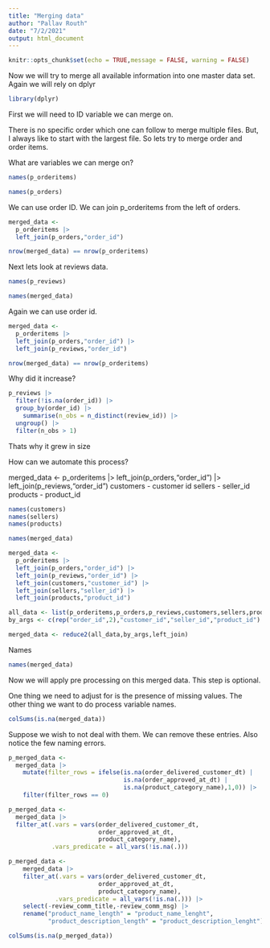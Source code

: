 ```yaml
---
title: "Merging data"
author: "Pallav Routh"
date: "7/2/2021"
output: html_document
---
```


```r
knitr::opts_chunk$set(echo = TRUE,message = FALSE, warning = FALSE)
```

Now we will try to merge all available information into one master data set. Again we will rely on dplyr

```r
library(dplyr)
```

First we will need to ID variable we can merge on. 

There is no specific order which one can follow to merge multiple files. But, I always like to start with the largest file. So lets try to merge order and order items.

What are variables we can merge on?

```r
names(p_orderitems)
```

```r
names(p_orders)
```

We can use order ID. We can join p_orderitems from the left of orders.

```r
merged_data <-
  p_orderitems |> 
  left_join(p_orders,"order_id")
```

```r
nrow(merged_data) == nrow(p_orderitems)
```

Next lets look at reviews data. 

```r
names(p_reviews)
```

```r
names(merged_data)
```

Again we can use order id.

```r
merged_data <-
  p_orderitems |> 
  left_join(p_orders,"order_id") |> 
  left_join(p_reviews,"order_id") 
```

```r
nrow(merged_data) == nrow(p_orderitems)
```

Why did it increase?

```r
p_reviews |> 
  filter(!is.na(order_id)) |> 
  group_by(order_id) |> 
    summarise(n_obs = n_distinct(review_id)) |> 
  ungroup() |> 
  filter(n_obs > 1)
```

Thats why it grew in size

How can we automate this process?

merged_data <-
  p_orderitems |> 
  left_join(p_orders,"order_id") |> 
  left_join(p_reviews,"order_id") 
  customers - customer id
  sellers - seller_id
  products - product_id

```r
names(customers)
names(sellers)
names(products)

names(merged_data)
```

```r
merged_data <-
  p_orderitems |> 
  left_join(p_orders,"order_id") |> 
  left_join(p_reviews,"order_id") |> 
  left_join(customers,"customer_id") |> 
  left_join(sellers,"seller_id") |> 
  left_join(products,"product_id")
```


```r
all_data <- list(p_orderitems,p_orders,p_reviews,customers,sellers,products)
by_args <- c(rep("order_id",2),"customer_id","seller_id","product_id")

merged_data <- reduce2(all_data,by_args,left_join)
```


Names

```r
names(merged_data)
```

Now we will apply pre processing on this merged data. This step is optional.

One thing we need to adjust for is the presence of missing values. The other thing we want to do process variable names. 

```r
colSums(is.na(merged_data))
```

Suppose we wish to not deal with them. We can remove these entries. Also notice the few naming errors.

```r
p_merged_data <-
  merged_data |> 
    mutate(filter_rows = ifelse(is.na(order_delivered_customer_dt) |
                                is.na(order_approved_at_dt) |
                                is.na(product_category_name),1,0)) |> 
    filter(filter_rows == 0) 

p_merged_data <-
  merged_data |> 
  filter_at(.vars = vars(order_delivered_customer_dt,
                         order_approved_at_dt,
                         product_category_name),
            .vars_predicate = all_vars(!is.na(.)))

p_merged_data <-
    merged_data |> 
    filter_at(.vars = vars(order_delivered_customer_dt,
                         order_approved_at_dt,
                         product_category_name),
             .vars_predicate = all_vars(!is.na(.))) |> 
    select(-review_comm_title,-review_comm_msg) |> 
    rename("product_name_length" = "product_name_lenght",
           "product_description_length" = "product_description_lenght") 

colSums(is.na(p_merged_data))
```

